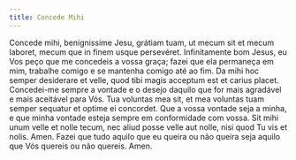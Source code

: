 ```yaml
---
title: Concede Mihi
---
```


<div class="side-by-side not-content">
  <span>
    Concede mihi, benignissime Jesu, grátiam tuam, ut mecum sit et mecum
    laboret, mecum que in finem usque persevéret.
  </span>
  <span>
    Infinitamente bom Jesus, eu Vos peço que me concedeis a vossa graça; fazei
    que ela permaneça em mim, trabalhe comigo e se mantenha comigo até ao fim.
  </span>
  <span>
    Da mihi hoc semper desiderare et velle, quod tibi magis acceptum est et
    carius placet.
  </span>
  <span>
    Concedei-me sempre a vontade e o desejo daquilo que for mais agradável e
    mais aceitável para Vós.
  </span>
  <span>
    Tua voluntas mea sit, et mea voluntas tuam semper sequatur et optime ei
    concordet.
  </span>
  <span>
    Que a vossa vontade seja a minha, e que minha vontade esteja sempre em
    conformidade com vossa.
  </span>
  <span>
    Sit mihi unum velle et nolle tecum, nec aliud posse velle aut nolle, nisi
    quod Tu vis et nolis. Amen.
  </span>
  <span>
    Fazei que tudo aquilo que eu queira ou não queira seja aquilo que Vós
    quereis ou não quereis. Amen.
  </span>
</div>
